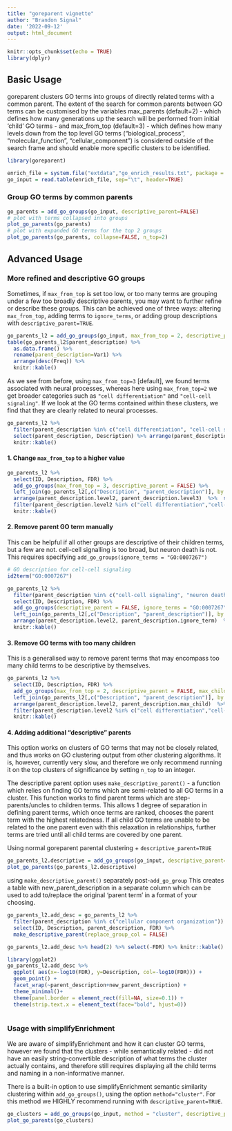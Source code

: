 ```yaml
---
title: "goreparent vignette"
author: "Brandon Signal"
date: '2022-09-12'
output: html_document
---
```


```r
knitr::opts_chunk$set(echo = TRUE)
library(dplyr)
```

## Basic Usage
goreparent clusters GO terms into groups of directly related terms with a common parent. The extent of the search for common parents between GO terms can be customised by the variables max_parents (default=2) - which defines how many generations up the search will be performed from initial 'child' GO terms - and max_from_top (default=3) - which defines how many levels down from the top level GO terms ("biological_process", "molecular_function", "cellular_component") is considered outside of the search frame and should enable more specific clusters to be identified.


```r
library(goreparent)

enrich_file = system.file("extdata","go_enrich_results.txt", package = "goreparent")
go_input = read.table(enrich_file, sep="\t", header=TRUE)
```

### Group GO terms by common parents
```r
go_parents = add_go_groups(go_input, descriptive_parent=FALSE)
# plot with terms collapsed into groups
plot_go_parents(go_parents)
# plot with expanded GO terms for the top 2 groups 
plot_go_parents(go_parents, collapse=FALSE, n_top=2)
```

## Advanced Usage

### More refined and descriptive GO groups
Sometimes, if `max_from_top` is set too low, or too many terms are grouping under a few too broadly descriptive parents, you may want to further refine or describe these groups. This can be achieved one of three ways: altering `max_from_top`, adding terms to `ignore_terms`, or adding group descriptions with `descriptive_parent=TRUE`.

```r
go_parents_l2 = add_go_groups(go_input, max_from_top = 2, descriptive_parent=FALSE)
table(go_parents_l2$parent_description) %>% 
  as.data.frame() %>% 
  rename(parent_description=Var1) %>% 
  arrange(desc(Freq)) %>% 
  knitr::kable()
```

As we see from before, using `max_from_top=3` [default], we found terms associated with neural processes, whereas here using `max_from_top=2` we get broader categories such as `"cell differentiation"` and `"cell-cell signaling"`. If we look at the GO terms contained within these clusters, we find that they are clearly related to neural processes.
```r
go_parents_l2 %>% 
  filter(parent_description %in% c("cell differentiation", "cell-cell signaling")) %>% 
  select(parent_description, Description) %>% arrange(parent_description) %>% 
  knitr::kable()

```

#### 1. Change `max_from_top` to a higher value
```r
go_parents_l2 %>%
  select(ID, Description, FDR) %>%
  add_go_groups(max_from_top = 3, descriptive_parent = FALSE) %>%
  left_join(go_parents_l2[,c("Description", "parent_description")], by = "Description", suffix=c(".level3", ".level2")) %>%
  arrange(parent_description.level2, parent_description.level3)  %>%  select("Description", starts_with("parent_description")) %>% 
  filter(parent_description.level2 %in% c("cell differentiation","cell-cell signaling")) %>% 
  knitr::kable()
```

#### 2. Remove parent GO term manually
This can be helpful if all other groups are descriptive of their children terms, but a few are not. cell-cell signalling is too broad, but neuron death is not. This requires specifying `add_go_groups(ignore_terms = "GO:0007267")`

```r
# GO description for cell-cell signaling
id2term("GO:0007267")

go_parents_l2 %>%
  filter(parent_description %in% c("cell-cell signaling", "neuron death")) %>%
  select(ID, Description, FDR) %>%
  add_go_groups(descriptive_parent = FALSE, ignore_terms = "GO:0007267") %>%
  left_join(go_parents_l2[,c("Description", "parent_description")], by = "Description", suffix=c(".ignore_term", ".level2")) %>%
  arrange(parent_description.level2, parent_description.ignore_term)  %>%  select("Description", starts_with("parent_description")) %>% 
  knitr::kable()

```

#### 3. Remove GO terms with too many children
This is a generalised way to remove parent terms that may encompass too many child terms to be descriptive by themselves. 

```r

go_parents_l2 %>%
  select(ID, Description, FDR) %>%
  add_go_groups(max_from_top = 2, descriptive_parent = FALSE, max_children = 100) %>%
  left_join(go_parents_l2[,c("Description", "parent_description")], by = "Description", suffix=c(".max_child", ".level2")) %>%
  arrange(parent_description.level2, parent_description.max_child)  %>%  select("Description", starts_with("parent_description")) %>% 
  filter(parent_description.level2 %in% c("cell differentiation","cell-cell signaling")) %>% 
  knitr::kable()

```


#### 4. Adding additional "descriptive" parents 
This option works on clusters of GO terms that may not be closely related, and thus works on GO clustering output from other clustering algorithms. It is, however, currently very slow, and therefore we only recommend running it on the top clusters of significance by setting `n_top` to an integer.

The descriptive parent option uses `make_descriptive_parent()` - a function which relies on finding GO terms which are semi-related to all GO terms in a cluster. This function works to find parent terms which are step-parents/uncles to children terms. This allows 1 degree of separation in defining parent terms, which once terms are ranked, chooses the parent term with the highest relatedness. If all child GO terms are unable to be related to the one parent even with this relaxation in relationships, further terms are tried until all child terms are covered by one parent.

Using normal goreparent parental clustering + `descriptive_parent=TRUE`

```r
go_parents_l2.descriptive = add_go_groups(go_input, descriptive_parent=TRUE, max_from_top=2, verbose=FALSE, n_top = 10)
plot_go_parents(go_parents_l2.descriptive)
```

using `make_descriptive_parent()` separately post-`add_go_group`
This creates a table with new_parent_description in a separate column which can be used to add to/replace the original 'parent term' in a format of your choosing. 
```r
go_parents_l2.add_desc = go_parents_l2 %>%
  filter(parent_description %in% c("cellular component organization")) %>%
  select(ID, Description, parent_description, FDR) %>%
  make_descriptive_parent(replace_group_col = FALSE) 

go_parents_l2.add_desc %>% head(2) %>% select(-FDR) %>% knitr::kable()

library(ggplot2)
go_parents_l2.add_desc %>% 
  ggplot( aes(x=-log10(FDR), y=Description, col=-log10(FDR))) + 
  geom_point() + 
  facet_wrap(~parent_description+new_parent_description) +
  theme_minimal()+ 
  theme(panel.border = element_rect(fill=NA, size=0.1)) +
  theme(strip.text.x = element_text(face="bold", hjust=0))
    
```

### Usage with simplifyEnrichment

We are aware of simplifyEnrichment and how it can cluster GO terms, however we found that the clusters - while semantically related - did not have an easily string-convertible description of what terms the cluster actually contains, and therefore still requires displaying all the child terms and naming in a non-informative manner.

There is a built-in option to use simplifyEnrichment semantic similarity clustering within `add_go_groups()`, using the option `method="cluster"`. For this method we HIGHLY recommend running with `descriptive_parent=TRUE`.

```r
go_clusters = add_go_groups(go_input, method = "cluster", descriptive_parent=TRUE)
plot_go_parents(go_clusters)
```
